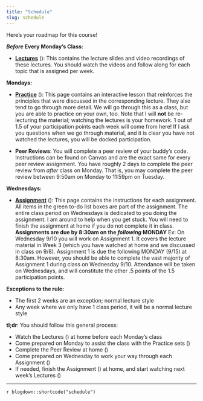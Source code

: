 ```yaml
---
title: "Schedule"
slug: schedule
---
```


Here's your roadmap for this course!

**_Before_ Every Monday's Class:**

- [**Lectures**](/lectures/) (<i class="fas fa-book-reader"></i>): This contains the lecture slides and video recordings of these lectures. You should watch the videos and follow along for each topic that is assigned per week.

**Mondays:**

- [**Practice**](/practice/) (<i class="fas fa-laptop-code"></i>): This page contains an interactive lesson that reinforces the principles that were discussed in the corresponding lecture. They also tend to go through more detail. We will go through this as a class, but you are able to practice on your own, too. Note that I will **not** be re-lecturing the material; watching the lectures is your homework. 1 out of 1.5 of your participation points each week will come from here! If I ask you questions when we go through material, and it is clear you have not watched the lectures, you will be docked participation. 

- **Peer Reviews**: You will complete a peer review of your buddy's code. Instructions can be found on Canvas and are the exact same for every peer review assignment. You have roughly 2 days to complete the peer review from *after* class on Monday. That is, you may complete the peer review between 9:50am on Monday to 11:59pm on Tuesday. 

**Wednesdays:**

- [**Assignment**](/assignment/) (<i class="fas fa-pencil-ruler"></i>): This page contains the instructions for each assignment. All items in the green to-do list boxes are part of the assignment. The entire class period on Wednesdays is dedicated to you doing the assignment. I am around to help when you get stuck. You will need to finish the assignment at home if you do not complete it in class. **Assignments are due by 8:30am on the _following_  MONDAY** Ex: On Wednesday 9/10 you will work on Assignment 1. It covers the lecture material in Week 3 (which you have watched at home and we discussed in class on 9/8). Assignment 1 is due the following MONDAY (9/15) at 8:30am. However, you should be able to complete the vast majority of Assignment 1 during class on Wednesday 9/10. Attendance will be taken on Wednesdays, and will constitute the other .5 points of the 1.5 participation points.

**Exceptions to the rule:**

- The first 2 weeks are an exception; normal lecture style
- Any week where we only have 1 class period, it will be a normal lecture style

:::note
**tl;dr**: You should follow this general process:

- Watch the Lectures (<i class="fas fa-book-reader"></i>) at home before each Monday's class
- Come prepared on Monday to assist the class with the Practice sets (<i class="fas fa-laptop-code"></i>)
- Complete the Peer Review at home (<i class="fas fa-comments"></i>)
- Come prepared on Wednesday to work your way through each Assignment (<i class="fas fa-pencil-ruler"></i>)
- If needed, finish the Assignment (<i class="fas fa-pencil-ruler"></i>) at home, and start watching next week's Lectures (<i class="fas fa-book-reader"></i>)
:::

---

`r blogdown::shortcode("schedule")`